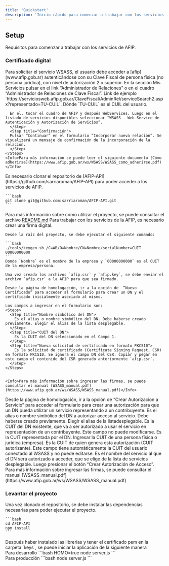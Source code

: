 ```yaml
---
title: 'Quickstart'
description: 'Inicio rápido para comenzar a trabajar con los servicios de AFIP'
---
```


## Setup
Requisitos para comenzar a trabajar con los servicios de AFIP.

### Certificado digital

<AccordionGroup>
  <Accordion icon="pager" title="Darse de alta">
    <Steps>
      <Step title="Ingresar a AFIP">
        Para solicitar el servicio WSASS, el usuario debe acceder a [afip](www.afip.gob.ar) autenticándose con su
        Clave Fiscal de persona física (no persona jurídica), con nivel de autorización 2 o superior.
      </Step>
      <Step title="Adherirse">
      En la sección Mis Servicios pulsar en el link “Administrador de Relaciones” o en el cuadro “Administrador de Relaciones de Clave Fiscal”.
      Link de ejemplo `https://serviciosweb.afip.gob.ar/ClaveFiscal/AdminRel/serviceSearch2.aspx?representado=TU-CUIL`.
      Dónde `TU-CUIL` es el CUIL del usuario.

      En el, tocar el cuadro de AFIP y después WebServices. Luego en el listado de servicios disponibles seleccionar “WSASS - Web Service de Autenticación y Autorización de Servicios”.
      </Step>
      <Step title="Confirmación">
      Pulsar “Continuar” en el formulario “Incorporar nueva relación”. Se visualizará un mensaje de confirmación de la incorporación de la relación.
      </Step>
    </Steps>
    <Info>Para más información se puede leer el siguiente documento [Cómo adherirse](https://www.afip.gob.ar/ws/WSASS/WSASS_como_adherirse.pdf)</Info>
  </Accordion>
  <Accordion icon="github" title="Clonar repositorio">
    Es necesario clonar el repositorio de [AFIP-API](https://github.com/sarriaroman/AFIP-API) para poder acceder a los servicios de AFIP.

    ```bash
    git clone git@github.com:sarriaroman/AFIP-API.git
    ```
  <Info>Para más información sobre cómo utilizar el proyecto, se puede consultar el archivo [README.md](https://github.com/sarriaroman/AFIP-API/blob/master/readme.md)</Info>
  </Accordion>
  <Accordion icon="signature" title="Creación de firmas">
    Para trabajar con los servicios de la AFIP, es necesario crear una firma digital.

    Desde la raíz del proyecto, se debe ejecutar el siguiente comando:

    ```bash
    ./tools/keygen.sh /C=AR/O=Nombre/CN=Nombre/serialNumber=CUIT 00000000000
    ```
    Donde `Nombre` es el nombre de la empresa y `00000000000` es el CUIT de la empresa/persona.

    Una vez creado los archivos `afip.csr` y `afip.key`, se debe enviar el archivo `afip.csr` a la AFIP para que sea firmado.

    Desde la página de homologación, ir a la opción de  “Nuevo Certificado” para acceder al formulario para crear un DN y el certificado inicialmente asociado al mismo.

    Los campos a ingresar en el formulario son:
    <Steps>
      <Step title="Nombre simbólico del DN">
        Es el alias o nombre simbólico del DN. Debe haberse creado previamente. Elegir el alias de la lista desplegable.
      </Step>
      <Step title="CUIT del DN">
        Es la CUIT del DN seleccionado en el Campo 1.
      </Step>
      <Step title="Nueva solicitud de certificado en formato PKCS10">
        Es la solicitud de certificado (Certificate Signing Request, CSR) en formato PKCS10. Se ignora el campo DN del CSR. Copiar y pegar en este campo el contenido del CSR generado anteriormente `afip.csr`.
      </Step>
    </Steps>


    <Info>Para más información sobre ingresar las firmas, se puede consultar el manual [WSASS_manual.pdf](https://www.afip.gob.ar/ws/WSASS/WSASS_manual.pdf)</Info>
  </Accordion>
  <Accordion icon="rectangle-terminal" title="Autorizar servicios">
    Desde la página de homologación, ir a la opción de “Crear Autorizacion a Servicio” para acceder al formulario para crear una autorización para que un DN pueda utilizar un servicio representando a un contribuyente.
    <Steps>
      <Step title="Nombre simbólico del DN a autorizar">
         Es el alias o nombre simbólico del DN a autorizar acceso al servicio. Debe haberse creado previamente. Elegir el alias de la listadesplegable.
      </Step>
      <Step title="CUIT del DN a autorizar">
      Es la CUIT del DN existente, que va a ser autorizado a usar el servicio en representación de un contribuyente. Este campo no puede modificarse.
      </Step>
      <Step title="CUIT representado">
       Es la CUIT representada por el DN. Ingresar la CUIT de una persona física o jurídica (empresa).
      </Step>
      <Step title="CUIT de quien genera la autorizacion">
      Es la CUIT de quien genera esta autorización (CUIT autorizante). Este campo tiene automáticamente la CUIT del usuario conectado al WSASS y no puede editarse.
      </Step>
      <Step title="Servicio al que desea acceder">
       Es el nombre del servicio al que el DN será autorizado a acceder, que se elige de la lista de servicios desplegable.
      </Step>
      Luego presionar el botón “Crear Autorización de Acceso”.
    </Steps>
    <Info>Para más información sobre ingresar las firmas, se puede consultar el manual [WSASS_manual.pdf](https://www.afip.gob.ar/ws/WSASS/WSASS_manual.pdf)</Info>
  </Accordion>
</AccordionGroup>

### Levantar el proyecto

<AccordionGroup>
  <Accordion icon="rectangle-terminal" title="Instalar paquets">
    Una vez clonado el repositorio, se debe instalar las dependencias necesarias para poder ejecutar el proyecto.

    ```bash
    cd AFIP-API
    npm install
    ```
  </Accordion>
  <Accordion icon="rocket" title="Arrancar el webservice">
    Después haber instalado las librerias y tener el certificado pem en la carpeta `keys`, se puede iniciar la aplicación de la siguiente manera
    <br/>
    Para desarrollo
    ```bash
    HOMO=true node server.js
    ```
    <br/>
    Para producción
    ```bash
    node server.js
    ```


  </Accordion>
</AccordionGroup>

